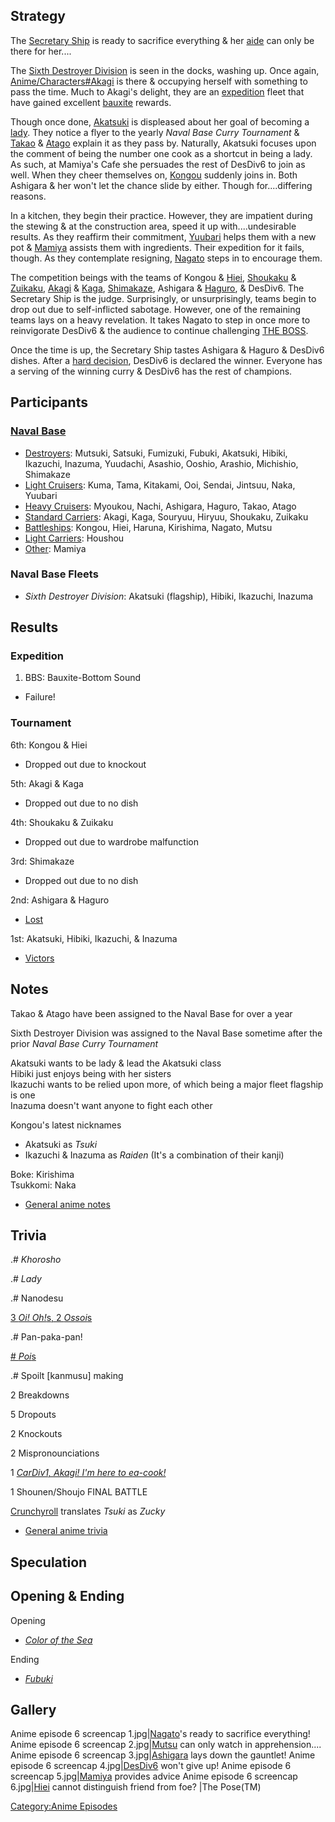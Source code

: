 ==Strategy== <!-- Detailed events -->

The [[Anime/Characters#Nagato|Secretary Ship]] is ready to sacrifice everything & her [[Anime/Characters#Mutsu|aide]] can only be there for her....

The [[#Naval Base Fleets|Sixth Destroyer Division]] is seen in the docks, washing up. Once again, [[Anime/Characters#Akagi]] is there & occupying herself with something to pass the time. Much to Akagi's delight, they are an [[Expedition|expedition]] fleet that have gained excellent [[Tutorial:_FAQ#How_do_resources_work_in_this_game.3F|bauxite]] rewards.

Though once done, [[Akatsuki]] is displeased about her goal of becoming a [[#Trivia|lady]]. They notice a flyer to the yearly ''Naval Base Curry Tournament'' & [[Takao]] & [[Atago]] explain it as they pass by. Naturally, Akatsuki focuses upon the comment of being the number one cook as a shortcut in being a lady. As such, at Mamiya's Cafe she persuades the rest of DesDiv6 to join as well. When they cheer themselves on, [[Kongou]] suddenly joins in. Both Ashigara & her won't let the chance slide by either. Though for....differing reasons.

In a kitchen, they begin their practice. However, they are impatient during the stewing & at the construction area, speed it up with....undesirable results. As they reaffirm their commitment, [[Yuubari]] helps them with a new pot & [[NPC|Mamiya]] assists them with ingredients. Their expedition for it fails, though. As they contemplate resigning, [[Nagato]] steps in to encourage them.

The competition beings with the teams of Kongou & [[Hiei]], [[Shoukaku]] & [[Zuikaku]], [[Akagi]] & [[Kaga]], [[Shimakaze]], Ashigara & [[Haguro]], & DesDiv6. The Secretary Ship is the judge. Surprisingly, or unsurprisingly, teams begin to drop out due to self-inflicted sabotage. However, one of the remaining teams lays on a heavy revelation. It takes Nagato to step in once more to reinvigorate DesDiv6 & the audience to continue challenging [[Ashigara|THE BOSS]].

Once the time is up, the Secretary Ship tastes Ashigara & Haguro & DesDiv6 dishes. After a [[wikipedia:spicy|hard decision]], DesDiv6 is declared the winner. Everyone has a serving of the winning curry & DesDiv6 has the rest of champions.
{{clear}}




==Participants==

===[[Anime/Characters#Naval Base|Naval Base]]===
* [[Anime/Characters#Destroyers|Destroyers]]: Mutsuki, Satsuki, Fumizuki, Fubuki, Akatsuki, Hibiki, Ikazuchi, Inazuma, Yuudachi, Asashio, Ooshio, Arashio, Michishio, Shimakaze
* [[Anime/Characters#Light Cruisers|Light Cruisers]]: Kuma, Tama, Kitakami, Ooi, Sendai, Jintsuu, Naka, Yuubari
* [[Anime/Characters#Heavy Cruisers|Heavy Cruisers]]: Myoukou, Nachi, Ashigara, Haguro, Takao, Atago
* [[Anime/Characters#Standard Carriers|Standard Carriers]]: Akagi, Kaga, Souryuu, Hiryuu, Shoukaku, Zuikaku
* [[Anime/Characters#Battleships|Battleships]]: Kongou, Hiei, Haruna, Kirishima, Nagato, Mutsu
* [[Anime/Characters#Light Carriers|Light Carriers]]: Houshou
* [[Anime/Characters#Other|Other]]: Mamiya
{{clear}}


===Naval Base Fleets=== <!-- Order is top-down [[Ship_Class]], sorted by class number, except flagship -->
* ''Sixth Destroyer Division'': Akatsuki (flagship), Hibiki, Ikazuchi, Inazuma
{{clear}}




==Results==

===Expedition===
#BBS: Bauxite-Bottom Sound
* Failure!
{{clear}}


===Tournament===
6th: Kongou & Hiei
* Dropped out due to knockout
5th: Akagi & Kaga
* Dropped out due to no dish
4th: Shoukaku & Zuikaku
* Dropped out due to wardrobe malfunction
3rd: Shimakaze
* Dropped out due to no dish
2nd: Ashigara & Haguro
* [[wikipedia:spicy|Lost]]
1st: Akatsuki, Hibiki, Ikazuchi, & Inazuma
* [[wikipedia:mild|Victors]]
{{clear}}




==Notes==
Takao & Atago have been assigned to the Naval Base for over a year

Sixth Destroyer Division was assigned to the Naval Base sometime after the prior ''Naval Base Curry Tournament''

Akatsuki wants to be lady & lead the Akatsuki class<br>
Hibiki just enjoys being with her sisters<br>
Ikazuchi wants to be relied upon more, of which being a major fleet flagship is one<br>
Inazuma doesn't want anyone to fight each other

Kongou's latest nicknames
* Akatsuki as ''Tsuki''
* Ikazuchi & Inazuma as ''Raiden'' (It's a combination of their kanji)


Boke: Kirishima<br>
Tsukkomi: Naka


* [[Anime/Notes_%26_Trivia#Notes|General anime notes]]
{{clear}}




==Trivia==

.# ''Khorosho''

.# ''Lady''

.# Nanodesu

[http://kancolle.wikia.com/wiki/File:%E3%81%8A%E3%81%85_%E3%81%8A%E3%81%85_%E3%81%8A%E3%81%85 3 ''Oi! Oh!''s, 2 ''Ossoi''s]

.# Pan-paka-pan!

[http://kancolle.wikia.com/wiki/File:POIPOIPOI # ''Poi''s]

.# Spoilt [kanmusu] making

2 Breakdowns

5 Dropouts

2 Knockouts

2 Mispronounciations

1 [[Akagi#Quotes|''CarDiv1, Akagi! I'm here to ea-cook!'']]

1 Shounen/Shoujo FINAL BATTLE

[[Anime/Broadcast Information#Crunchyroll|Crunchyroll]] translates ''Tsuki'' as ''Zucky''


* [[Anime/Notes_%26_Trivia#Trivia|General anime trivia]]
{{clear}}




==Speculation==

{{clear}}




==Opening & Ending==
Opening
* [[Anime/Clips#Openings|''Color of the Sea'']]

Ending
* [[Anime/Clips#Endings|''Fubuki'']]
{{clear}}




==Gallery==
<gallery spacing="small" bordercolor="transparent" captionalign="center" hideaddbutton="true">
Anime episode 6 screencap 1.jpg|[[Nagato]]'s ready to sacrifice everything!
Anime episode 6 screencap 2.jpg|[[Mutsu]] can only watch in apprehension....
Anime episode 6 screencap 3.jpg|[[Ashigara]] lays down the gauntlet!
Anime episode 6 screencap 4.jpg|[[:Category:Akatsuki_Class|DesDiv6]] won't give up!
Anime episode 6 screencap 5.jpg|[[NPC|Mamiya]] provides advice
Anime episode 6 screencap 6.jpg|[[Hiei]] cannot distinguish friend from foe?
|The Pose(TM)
</gallery>
{{clear}}
[[Category:Anime Episodes]]